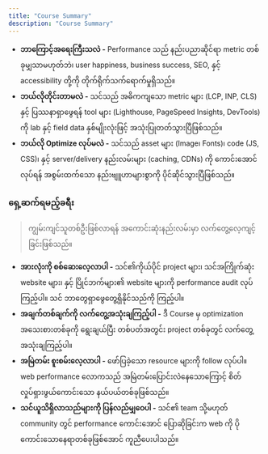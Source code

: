 ```yaml
---
title: "Course Summary"
description: "Course Summary"
---
```





- **ဘာကြောင့်အရေးကြီးသလဲ -** Performance သည် နည်းပညာဆိုင်ရာ metric တစ်ခုမျှသာမဟုတ်ဘဲ၊ user happiness, business success, SEO, နှင့် accessibility တို့ကို တိုက်ရိုက်သက်ရောက်မှုရှိသည်။
- **ဘယ်လိုတိုင်းတာမလဲ -** သင်သည် အဓိကကျသော metric များ (LCP, INP, CLS) နှင့် ပြဿနာရှာဖွေရန် tool များ (Lighthouse, PageSpeed Insights, DevTools) ကို lab နှင့် field data နှစ်မျိုးလုံးဖြင့် အသုံးပြုတတ်သွားပြီဖြစ်သည်။
- **ဘယ်လို Optimize လုပ်မလဲ -** သင်သည် asset များ (Image၊ Fonts)၊ code (JS, CSS)၊ နှင့် server/delivery နည်းလမ်းများ (caching, CDNs) ကို ကောင်းအောင်လုပ်ရန် အစွမ်းထက်သော နည်းဗျူဟာများစွာကို ပိုင်ဆိုင်သွားပြီဖြစ်သည်။

### ရှေ့ဆက်ရမည့်ခရီး

> ကျွမ်းကျင်သူတစ်ဦးဖြစ်လာရန် အကောင်းဆုံးနည်းလမ်းမှာ လက်တွေ့လေ့ကျင့်ခြင်းဖြစ်သည်။

 - **အားလုံးကို စစ်ဆေးလေ့လာပါ -** သင်၏ကိုယ်ပိုင် project များ၊ သင်အကြိုက်ဆုံး website များ၊ နှင့် ပြိုင်ဘက်များ၏ website များကို performance audit လုပ်ကြည့်ပါ။ သင် ဘာတွေရှာဖွေတွေ့ရှိနိုင်သည်ကို ကြည့်ပါ။
- **အချက်တစ်ချက်ကို လက်တွေ့အသုံးချကြည့်ပါ -** ဒီ Course မှ optimization အသေးစားတစ်ခုကို ရွေးချယ်ပြီး တစ်ပတ်အတွင်း project တစ်ခုတွင် လက်တွေ့အသုံးချကြည့်ပါ။
- **အမြဲတမ်း စူးစမ်းလေ့လာပါ -** ဖော်ပြခဲ့သော resource များကို follow လုပ်ပါ။ web performance လောကသည် အမြဲတမ်းပြောင်းလဲနေသောကြောင့် စိတ်လှုပ်ရှားဖွယ်ကောင်းသော နယ်ပယ်တစ်ခုဖြစ်သည်။
- **သင်ယူသိရှိလာသည်များကို ပြန်လည်မျှဝေပါ -** သင်၏ team သို့မဟုတ် community တွင် performance ကောင်းအောင် ပြောဆိုခြင်းက web ကို ပိုကောင်းသောနေရာတစ်ခုဖြစ်အောင် ကူညီပေးပါသည်။
